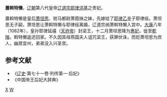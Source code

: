 '''蕭斡特懒'''，[[辽朝|辽朝]]第八代皇帝[[辽道宗|辽道宗]][[耶律洪基|耶律洪基]]之贵妃。

蕭斡特懒是皇后[[萧坦思|萧坦思]]、驸马都尉萧霞抹之妹，先嫁给了[[耶律乙辛|耶律乙辛]]子耶律绥。萧坦思无子嗣，萧坦思让萧斡特懒与耶律绥离婚，辽道宗纳萧斡特懒入宫中。[[大康|大康]]八年（1082年），皇孙耶律延禧（[[天祚帝|天祚帝]]）封梁王，十二月萧坦思降为[[惠妃|惠妃]]，徙至[[辽乾陵|乾陵]]。斡特懒返还回家。不久因其母燕国夫人诅咒梁王，获罪伏诛，而贬萧坦思为庶人，幽居宜州，弟弟没入兴圣宫。

==参考文献==
*《[[辽史|辽史]]·第七十一卷·列传第一·后妃》
*《中国帝王后妃大辞典》
[[Category:辽朝妃嫔|X]]
[[Category:契丹萧氏|W]]